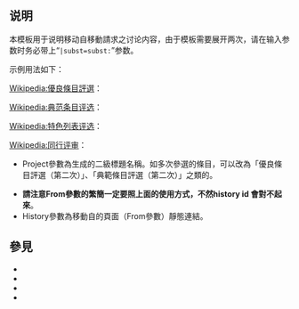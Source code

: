 <noinclude>{{template doc page viewed directly}}</noinclude>
== 说明 ==
本模板用于说明移动自移動請求之讨论内容，由于模板需要展开两次，请在输入参数时务必带上“<code><nowiki>|subst=subst:</nowiki></code>”参数。

示例用法如下：

; [[Wikipedia:優良條目評選]]：
 {{subst:{{PAGENAME}} <nowiki>| Project=優良條目評選 | From=Wikipedia:優良條目評選/提名區 | History=ID | --~~~~|subst=subst: | text=討論內容}}</nowiki>

 {{subst:{{PAGENAME}} <nowiki>| Project=優良條目重審 | From=Wikipedia:優良條目評選/提名區 | History=ID | --~~~~|subst=subst: | text=討論內容}}</nowiki>

; [[Wikipedia:典范条目评选]]：
 {{subst:{{PAGENAME}} <nowiki>| Project=典範條目評選 | From=Wikipedia:典范条目评选/提名区 | History=ID | --~~~~ |subst=subst: | text=討論內容}}</nowiki>

 {{subst:{{PAGENAME}} <nowiki>| Project=典範條目重審 | From=Wikipedia:典范条目评选/提名区 | History=ID | --~~~~ |subst=subst: | text=討論內容}}</nowiki>

; [[Wikipedia:特色列表评选]]：
 {{subst:{{PAGENAME}} <nowiki>| Project=特色列表評選 | From=Wikipedia:特色列表评选/提名区 | History=ID | --~~~~ |subst=subst: | text=討論內容}}</nowiki>

 {{subst:{{PAGENAME}} <nowiki>| Project=特色列表重審 | From=Wikipedia:特色列表评选/提名区 | History=ID | --~~~~ |subst=subst: | text=討論內容}}</nowiki>

; [[Wikipedia:同行评审]]：
 {{subst:{{PAGENAME}} <nowiki>| Project=同行評審 | From=Wikipedia:同行评审/提案区 | History=ID | --~~~~|subst=subst: | text=討論內容}}</nowiki>

*Project參數為生成的二級標題名稱。如多次參選的條目，可以改為「優良條目評選（第二次）」、「典範條目評選（第二次）」之類的。

*'''請注意From參數的繁簡一定要照上面的使用方式，不然history id 會對不起來'''。
*History參數為移動自的頁面（From參數）靜態連結。

== 參見 ==
* {{tl|移自互助客栈}}
* {{tl|movefrom}}
* {{tl|moveto}}
* {{tl|saveto}}
{{存檔模板}}
<includeonly>
[[Category:存檔模板|{{PAGENAME}}]]
</includeonly>